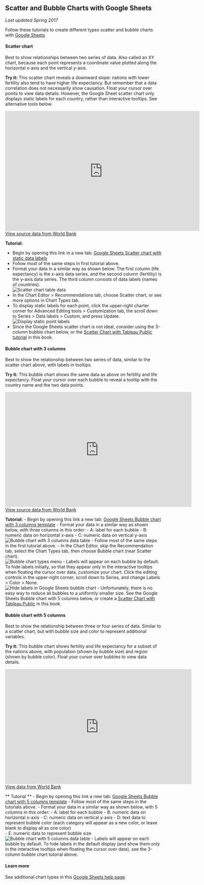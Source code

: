 ## Scatter and Bubble Charts with Google Sheets {#scatter-bubble-google}
*Last updated Spring 2017*

Follow these tutorials to create different types scatter and bubble charts with [Google Sheets](http://sheets.google.com)

#### Scatter chart {-}
Best to show relationships between two series of data. Also called an XY chart, because each point represents a coordinate value plotted along the horizontal x-axis and the vertical y-axis.

**Try it:** This scatter chart reveals a downward slope: nations with lower fertility also tend to have higher life expectancy. But remember that a data correlation does not necessarily show causation. Float your cursor over points to view data details. However, the Google Sheet scatter chart only displays static labels for each country, rather than interactive tooltips. See alternative tools below.

<p><iframe width="626" height="387" seamless frameborder="0" scrolling="no" src="https://docs.google.com/spreadsheets/d/1LJCj3RaVgaQsAZriV_JDQhBrIBSvnH_N1LBCkZK1bqs/pubchart?oid=386475448&amp;format=interactive"></iframe><a href="https://docs.google.com/spreadsheets/d/1LJCj3RaVgaQsAZriV_JDQhBrIBSvnH_N1LBCkZK1bqs/edit#gid=562477420">View source data from World Bank</a></p>

**Tutorial:**

- Begin by opening this link in a new tab: [Google Sheets Scatter chart with static data labels](https://docs.google.com/spreadsheets/d/1LJCj3RaVgaQsAZriV_JDQhBrIBSvnH_N1LBCkZK1bqs/)
- Follow most of the same steps in first tutorial above.
- Format your data in a similar way as shown below. The first column (life expectancy) is the x-axis data series, and the second column  (fertility) is the y-axis data series. The third column consists of data labels (names of countries).<br>
![Scatter chart table data](images/05-chart/scatter-chart-data.png)
- In the Chart Editor > Recommendations tab, choose Scatter chart, or see more options in Chart Types tab.
- To display static labels for each point, click the upper-right charter corner for Advanced Editing tools > Customization tab, the scroll down to Series > Data labels > Custom, and press Update.
![Display static point labels](images/05-chart/scatter-chart-custom-data-labels.png)
- Since the Google Sheets scatter chart is not ideal, consider using the 3-column bubble chart below, or the [Scatter Chart with Tableau Public tutorial](scatter-chart-tableau) in this book.

#### Bubble chart with 3 columns {-}
Best to show the relationship between two series of data, similar to the scatter chart above, with labels in tooltips.

**Try it:** This bubble chart shows the same data as above on fertility and life expectancy. Float your cursor over each bubble to reveal a tooltip with the country name and the two data points.

<p><iframe width="600" height="371" seamless frameborder="0" scrolling="no" src="https://docs.google.com/spreadsheets/d/1CL7joH_3wvMYo9HIiSuFP0Ykv_Nl5DK6DYYcd3_gFnU/pubchart?oid=2105121864&amp;format=interactive"></iframe><a href="https://docs.google.com/spreadsheets/d/1CL7joH_3wvMYo9HIiSuFP0Ykv_Nl5DK6DYYcd3_gFnU/edit#gid=1602534273">View source data from World Bank</a></p>

**Tutorial:**
- Begin by opening this link a new tab: [Google Sheets Bubble chart with 3 columns template](https://docs.google.com/spreadsheets/d/1CL7joH_3wvMYo9HIiSuFP0Ykv_Nl5DK6DYYcd3_gFnU/)
- Format your data in a similar way as shown below, with three columns in this order:
  - A: label for each bubble
  - B: numeric data on horizontal x-axis
  - C: numeric data on vertical y-axis<br>
![Bubble chart with 3 columns data table](images/05-chart/bubble-chart-3-column-data.png)
- Follow most of the same steps in the first tutorial above.
- In the Chart Editor, skip the Recommendation tab, select the Chart Types tab, then choose Bubble chart (near Scatter chart).<br>
![Bubble chart types menu](images/05-chart/bubble-chart-types.png)
- Labels will appear on each bubble by default. To hide labels initially, so that they appear only in the interactive tooltips when floating the cursor over data, customize your chart. Click the editing controls in the upper-right corner, scroll down to Series, and change Labels > Color > None.<br>
![Hide labels in Google Sheets bubble chart](images/05-chart/bubble-chart-hide-labels.png)
- Unfortunately, there is no easy way to reduce all bubbles to a uniformly smaller size. See the Google Sheets Bubble chart with 5 columns below, or create a [Scatter Chart with Tableau Public](chart.html#scatter-chart-with-tableau-public) in this book.

#### Bubble chart with 5 columns {-}
Best to show the relationship between three or four series of data. Similar to a scatter chart, but with bubble size and color to represent additional variables.

**Try it:** This bubble chart shows fertility and life expectancy for a subset of the nations above, with population (shown by bubble size) and region (shown by bubble color). Float your cursor over bubbles to view data details.

<p><iframe width="600" height="371" seamless frameborder="0" scrolling="no" src="https://docs.google.com/spreadsheets/d/1YgBWYm9nTGlCuyqSwU3SDb7xk-SMSPgjfYq5iLqL0nQ/pubchart?oid=200651442&amp;format=interactive"></iframe><a href="https://docs.google.com/spreadsheets/d/1YgBWYm9nTGlCuyqSwU3SDb7xk-SMSPgjfYq5iLqL0nQ/edit#gid=1182154897">View data from World Bank</a></p>

** Tutorial **
- Begin by opening this link a new tab: [Google Sheets Bubble chart with 5 columns template](https://docs.google.com/spreadsheets/d/1YgBWYm9nTGlCuyqSwU3SDb7xk-SMSPgjfYq5iLqL0nQ/)
- Follow most of the same steps in the tutorials above.
- Format your data in a similar way as shown below, with 5 columns in this order:
  - A: label for each bubble
  - B: numeric data on horizontal x-axis
  - C: numeric data on vertical y-axis
  - D: text data to represent bubble color (each category will appear as a new color, or leave blank to display all as one color)  
  - E: numeric data to represent bubble size<br>
  ![Bubble chart with 5 columns data table](images/05-chart/bubble-chart-5-column-data.png)
- Labels will appear on each bubble by default. To hide labels in the default display (and show them only in the interactive tooltips when floating the cursor over data), see the 3-column bubble chart tutorial above.

#### Learn more {-}
See additional chart types in this [Google Sheets help page](https://support.google.com/docs/answer/190718)
